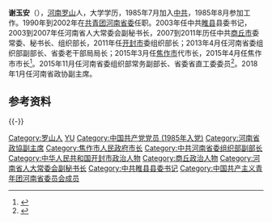 '''谢玉安'''（{{bd|1963年|9月||catIdx=XIE谢}}），[[河南|河南]][[罗山|罗山]]人，大学学历，1985年7月加入[[中共|中共]]，1985年8月参加工作。1990年到2002年在[[共青团河南省委|共青团河南省委]]任职。2003年任中共[[睢县|睢县]]县委书记，2003到2007年任河南省人大常委会副秘书长，2007到2011年历任中共[[商丘市|商丘市]]委常委、秘书长、组织部长，2011年任[[开封市|开封市]]委组织部长；2013年4月任河南省委组织部副部长、省委老干部局局长；2015年3月任[[焦作市|焦作市]]代市长，2015年4月任焦作市市长<ref >{{cite web |url=http://district.ce.cn/newarea/sddy/201504/30/t20150430_5254933.shtml |language= |title=谢玉安当选焦作市长 |publisher=中国经济网 |accessdate=2015-04-30 |archive-date=2015-07-21 |archive-url=https://web.archive.org/web/20150721114648/http://district.ce.cn/newarea/sddy/201504/30/t20150430_5254933.shtml |dead-url=no }}</ref>。2015年11月任河南省委组织部常务副部长、省委省直工委委员<ref >{{cite web|url=http://renshi.people.com.cn/n1/2015/1222/c139617-27959708.html|title=谢玉安任河南省委组织部常务副部长|publisher=中国共产党新闻网|4=|accessdate=2015-12-22|archive-date=2015-12-23|archive-url=https://web.archive.org/web/20151223014747/http://renshi.people.com.cn/n1/2015/1222/c139617-27959708.html|dead-url=no}}</ref>。2018年1月任河南省政协副主席。

== 参考资料 ==
{{reflist}}
{{-}}
{{start box}}
{{s-gov|prc}}
{{s-before|[[张文深|张文深]]}}
{{s-title|[[焦作市人民政府|焦作市人民政府]]市长|2015年3月-2015年11月}}
{{s-after|[[徐衣显|徐衣显]]}}
{{end box}}
{{河南省领导人}}
{{DEFAULTSORT:XIE谢}}
[[Category:罗山人|Category:罗山人]]
[[Category:谢姓|YU]]
[[Category:中国共产党党员_(1985年入党)|Category:中国共产党党员 (1985年入党)]]
[[Category:河南省政協副主席|Category:河南省政協副主席]]
[[Category:焦作市人民政府市长|Category:焦作市人民政府市长]]
[[Category:中共河南省委组织部副部长|Category:中共河南省委组织部副部长]]
[[Category:中华人民共和国开封市政治人物|Category:中华人民共和国开封市政治人物]]
[[Category:商丘政治人物|Category:商丘政治人物]]
[[Category:河南省人大常委会副秘书长|Category:河南省人大常委会副秘书长]]
[[Category:中共睢县县委书记|Category:中共睢县县委书记]]
[[Category:中国共产主义青年团河南省委员会成员|Category:中国共产主义青年团河南省委员会成员]]